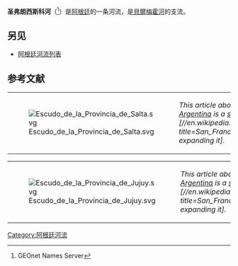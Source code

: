 {{Infobox river 
  | river_name      = 圣弗朗西斯科河
  | image_name      = 
  | image_size      = 
  | caption         = 
  | origin          =  
  | mouth           = [[貝爾梅霍河|貝爾梅霍河]]
  | basin_countries = [[阿根廷|阿根廷]]
  | length          = 
  | elevation       = 
  | mouth_elevation = 
  | discharge       = 
  | watershed       = 
}}
'''圣弗朗西斯科河'''（{{lang-es|'''Río San Francisco'''}}<ref>{{GEOnet2|32FA8838362D3774E0440003BA962ED3|Río San Francisco}}GEOnet Names Server</ref>）是[[阿根廷|阿根廷]]的一条河流，是[[貝爾梅霍河|貝爾梅霍河]]的支流。

== 另见 ==
* [[阿根廷河流列表|阿根廷河流列表]]

== 参考文献 ==
{{Reflist}}
{| class="metadata plainlinks stub" style="background:transparent"
| id="60" |[[File:Escudo_de_la_Provincia_de_Salta.svg|alt=Stub icon]]
| id="63" |''This article about a place in [[萨尔塔省|Salta Province]], [[阿根廷|Argentina]] is a [[Wikipedia:小作品|stub]]. You can help Wikipedia by [//en.wikipedia.org/w/index.php?title=San_Francisco_River_(Argentina)&action=edit expanding it].''<div class="plainlinks hlist navbar mini" id="70" style="position: absolute; right: 15px; display: none;">
* <span title="View this template">v</span>
* <span title="Discuss this template">t</span>
* [//en.wikipedia.org/w/index.php?title=Template:Salta-geo-stub&action=edit <span title="Edit this template">e</span>][//en.wikipedia.org/w/index.php?title=Template:Salta-geo-stub&action=edit]
</div>
|}
{| class="metadata plainlinks stub" style="background:transparent"
| id="85" |[[File:Escudo_de_la_Provincia_de_Jujuy.svg|alt=Stub icon]]
| id="88" |''This article about a place in [[胡胡伊省|Jujuy Province]], [[阿根廷|Argentina]] is a [[Wikipedia:小作品|stub]]. You can help Wikipedia by [//en.wikipedia.org/w/index.php?title=San_Francisco_River_(Argentina)&action=edit expanding it].''<div class="plainlinks hlist navbar mini" id="95" style="position: absolute; right: 15px; display: none;">
* [[Template:Jujuy-geo-stub|<span title="View this template">v</span>]]
* <span title="Discuss this template">t</span>
* [//en.wikipedia.org/w/index.php?title=Template:Jujuy-geo-stub&action=edit <span title="Edit this template">e</span>][//en.wikipedia.org/w/index.php?title=Template:Jujuy-geo-stub&action=edit]
</div>
|}

[[Category:阿根廷河流|Category:阿根廷河流]]